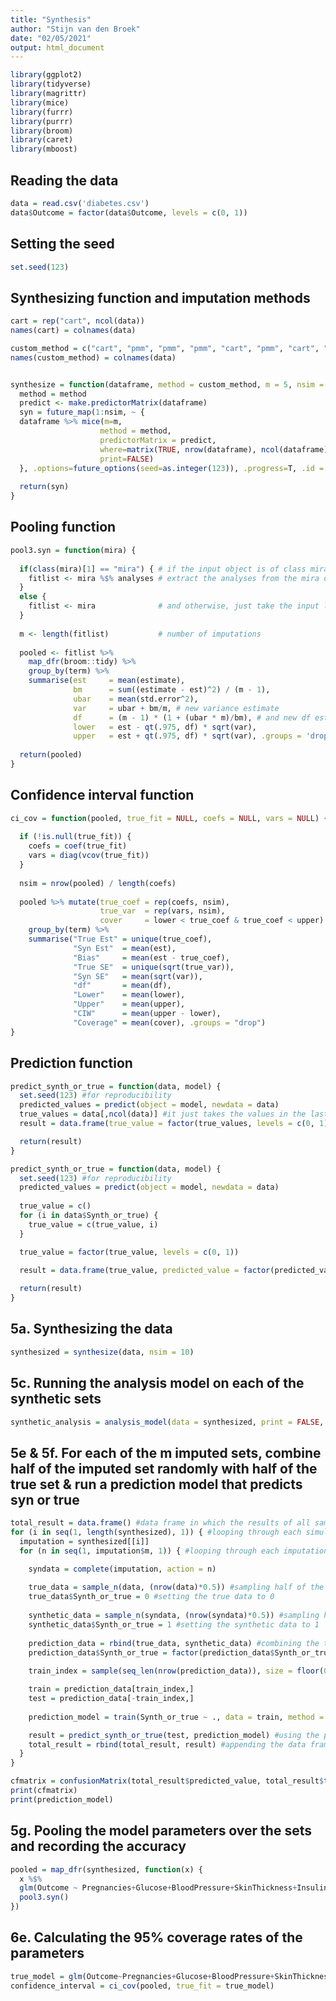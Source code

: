 ---
title: "Synthesis"
author: "Stijn van den Broek"
date: "02/05/2021"
output: html_document
---

```{r}
library(ggplot2)
library(tidyverse)
library(magrittr)
library(mice)
library(furrr)
library(purrr)
library(broom)
library(caret)
library(mboost)
```

## Reading the data

```{r}
data = read.csv('diabetes.csv')
data$Outcome = factor(data$Outcome, levels = c(0, 1))
```

## Setting the seed

```{r}
set.seed(123)
```

## Synthesizing function and imputation methods

```{r}
cart = rep("cart", ncol(data))
names(cart) = colnames(data)

custom_method = c("cart", "pmm", "pmm", "pmm", "cart", "pmm", "cart", "cart", "logreg")
names(custom_method) = colnames(data)


synthesize = function(dataframe, method = custom_method, m = 5, nsim = 100) {
  method = method
  predict <- make.predictorMatrix(dataframe)
  syn = future_map(1:nsim, ~ { 
  dataframe %>% mice(m=m,
                    method = method,
                    predictorMatrix = predict,
                    where=matrix(TRUE, nrow(dataframe), ncol(dataframe)),
                    print=FALSE)
  }, .options=future_options(seed=as.integer(123)), .progress=T, .id = "syn")
  
  return(syn)
}
```

## Pooling function

```{r}
pool3.syn = function(mira) {
  
  if(class(mira)[1] == "mira") { # if the input object is of class mira
    fitlist <- mira %$% analyses # extract the analyses from the mira object
  }
  else {
    fitlist <- mira              # and otherwise, just take the input list
  }
  
  m <- length(fitlist)           # number of imputations
  
  pooled <- fitlist %>% 
    map_dfr(broom::tidy) %>%
    group_by(term) %>%
    summarise(est     = mean(estimate),
              bm      = sum((estimate - est)^2) / (m - 1),
              ubar    = mean(std.error^2),
              var     = ubar + bm/m, # new variance estimate
              df      = (m - 1) * (1 + (ubar * m)/bm), # and new df estimate
              lower   = est - qt(.975, df) * sqrt(var),
              upper   = est + qt(.975, df) * sqrt(var), .groups = 'drop')
  
  return(pooled)
}
```

## Confidence interval function

```{r}
ci_cov = function(pooled, true_fit = NULL, coefs = NULL, vars = NULL) {
  
  if (!is.null(true_fit)) {
    coefs = coef(true_fit)
    vars = diag(vcov(true_fit))
  }
  
  nsim = nrow(pooled) / length(coefs)
  
  pooled %>% mutate(true_coef = rep(coefs, nsim),
                    true_var  = rep(vars, nsim),
                    cover     = lower < true_coef & true_coef < upper) %>%
    group_by(term) %>%
    summarise("True Est" = unique(true_coef),
              "Syn Est"  = mean(est),
              "Bias"     = mean(est - true_coef),
              "True SE"  = unique(sqrt(true_var)),
              "Syn SE"   = mean(sqrt(var)),
              "df"       = mean(df),
              "Lower"    = mean(lower),
              "Upper"    = mean(upper),
              "CIW"      = mean(upper - lower),
              "Coverage" = mean(cover), .groups = "drop")
}
```

## Prediction function

```{r}
predict_synth_or_true = function(data, model) {
  set.seed(123) #for reproducibility
  predicted_values = predict(object = model, newdata = data)
  true_values = data[,ncol(data)] #it just takes the values in the last column of the data frame so this is very prone to errors
  result = data.frame(true_value = factor(true_values, levels = c(0, 1)), predicted_value = factor(predicted_values, levels = c(0, 1)))

  return(result)
}
```

```{r}
predict_synth_or_true = function(data, model) {
  set.seed(123) #for reproducibility
  predicted_values = predict(object = model, newdata = data)
  
  true_value = c()
  for (i in data$Synth_or_true) {
    true_value = c(true_value, i)
  }

  true_value = factor(true_value, levels = c(0, 1))
  
  result = data.frame(true_value, predicted_value = factor(predicted_values, levels = c(0, 1)))

  return(result)
}
```

## 5a. Synthesizing the data

```{r}
synthesized = synthesize(data, nsim = 10)
```

## 5c. Running the analysis model on each of the synthetic sets

```{r}
synthetic_analysis = analysis_model(data = synthesized, print = FALSE, synthetic = TRUE) #function is found in Analysis_Stijn.rmd
```

## 5e & 5f. For each of the m imputed sets, combine half of the imputed set randomly with half of the true set & run a prediction model that predicts syn or true

```{r}
total_result = data.frame() #data frame in which the results of all sampled data will be stored
for (i in seq(1, length(synthesized), 1)) { #looping through each simulation
  imputation = synthesized[[i]]
  for (n in seq(1, imputation$m, 1)) { #looping through each imputation of the simulation

    syndata = complete(imputation, action = n)
    
    true_data = sample_n(data, (nrow(data)*0.5)) #sampling half of the original data
    true_data$Synth_or_true = 0 #setting the true data to 0
    
    synthetic_data = sample_n(syndata, (nrow(syndata)*0.5)) #sampling half of the synthetic data
    synthetic_data$Synth_or_true = 1 #setting the synthetic data to 1
    
    prediction_data = rbind(true_data, synthetic_data) #combining the two samples into a single data set
    prediction_data$Synth_or_true = factor(prediction_data$Synth_or_true, levels = c(0, 1))
    
    train_index = sample(seq_len(nrow(prediction_data)), size = floor(0.30 * nrow(prediction_data))) #creating a list of indices that will be the training data

    train = prediction_data[train_index,]
    test = prediction_data[-train_index,]
    
    prediction_model = train(Synth_or_true ~ ., data = train, method = "glm") #prediction model with method glm for classification

    result = predict_synth_or_true(test, prediction_model) #using the prediction function to get a data frame of true and predicted values
    total_result = rbind(total_result, result) #appending the data frame to the overarching data frame
  }
}

cfmatrix = confusionMatrix(total_result$predicted_value, total_result$true_value) #creating a confusion matrix
print(cfmatrix)
print(prediction_model)
```

## 5g. Pooling the model parameters over the sets and recording the accuracy

```{r}
pooled = map_dfr(synthesized, function(x) {
  x %$%
  glm(Outcome ~ Pregnancies+Glucose+BloodPressure+SkinThickness+Insulin+BMI+DiabetesPedigreeFunction+Age, family = 'binomial') %>%
  pool3.syn()
})
```

## 6e. Calculating the 95% coverage rates of the parameters

```{r}
true_model = glm(Outcome~Pregnancies+Glucose+BloodPressure+SkinThickness+Insulin+BMI+DiabetesPedigreeFunction+Age, data = data, family = "binomial")
confidence_interval = ci_cov(pooled, true_fit = true_model)
```

